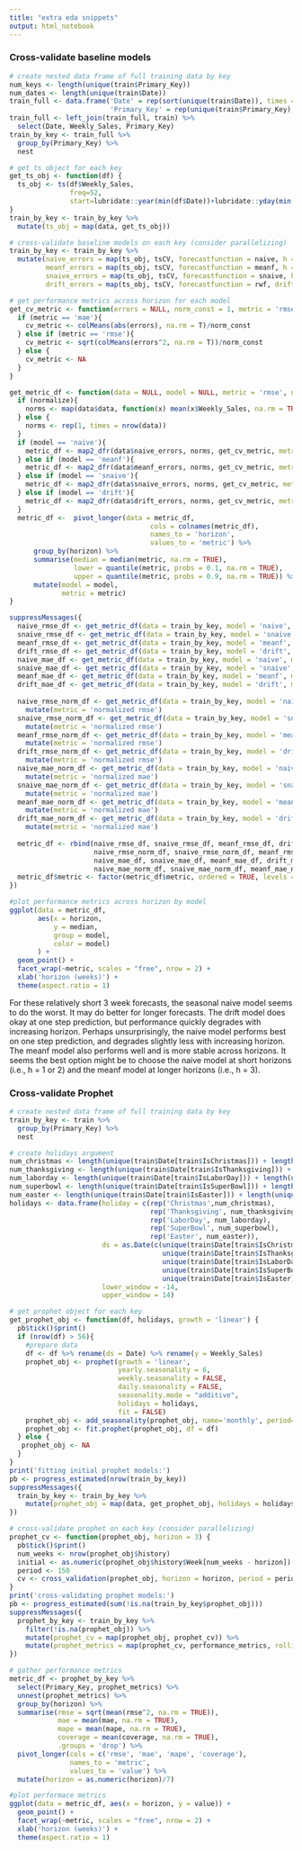 ```yaml
---
title: "extra eda snippets"
output: html_notebook
---
```


### Cross-validate baseline models
```r
# create nested data frame of full training data by key
num_keys <- length(unique(train$Primary_Key))
num_dates <- length(unique(train$Date))
train_full <- data.frame('Date' = rep(sort(unique(train$Date)), times = num_keys),
                         'Primary_Key' = rep(unique(train$Primary_Key), each = num_dates))
train_full <- left_join(train_full, train) %>%
  select(Date, Weekly_Sales, Primary_Key)
train_by_key <- train_full %>%
  group_by(Primary_Key) %>%
  nest

# get ts object for each key
get_ts_obj <- function(df) {
  ts_obj <- ts(df$Weekly_Sales, 
               freq=52, 
               start=lubridate::year(min(df$Date))+lubridate::yday(min(df$Date))/365.25)
}
train_by_key <- train_by_key %>% 
  mutate(ts_obj = map(data, get_ts_obj))

# cross-validate baseline models on each key (consider parallelizing)
train_by_key <- train_by_key %>%
  mutate(naive_errors = map(ts_obj, tsCV, forecastfunction = naive, h = 3),
         meanf_errors = map(ts_obj, tsCV, forecastfunction = meanf, h = 3),
         snaive_errors = map(ts_obj, tsCV, forecastfunction = snaive, h = 3),
         drift_errors = map(ts_obj, tsCV, forecastfunction = rwf, drift = TRUE, h = 3))

# get performance metrics across horizon for each model
get_cv_metric <- function(errors = NULL, norm_const = 1, metric = 'rmse') {
  if (metric == 'mae'){
    cv_metric <- colMeans(abs(errors), na.rm = T)/norm_const
  } else if (metric == 'rmse'){
    cv_metric <- sqrt(colMeans(errors^2, na.rm = T))/norm_const
  } else {
    cv_metric <- NA
  }
}

get_metric_df <- function(data = NULL, model = NULL, metric = 'rmse', normalize = FALSE){
  if (normalize){
    norms <- map(data$data, function(x) mean(x$Weekly_Sales, na.rm = TRUE))
  } else {
    norms <- rep(1, times = nrow(data))
  }
  if (model == 'naive'){
    metric_df <- map2_dfr(data$naive_errors, norms, get_cv_metric, metric = metric)
  } else if (model == 'meanf'){
    metric_df <- map2_dfr(data$meanf_errors, norms, get_cv_metric, metric = metric)
  } else if (model == 'snaive'){
    metric_df <- map2_dfr(data$snaive_errors, norms, get_cv_metric, metric = metric)
  } else if (model == 'drift'){
    metric_df <- map2_dfr(data$drift_errors, norms, get_cv_metric, metric = metric)
  }
  metric_df <-  pivot_longer(data = metric_df, 
                                   cols = colnames(metric_df), 
                                   names_to = 'horizon', 
                                   values_to = 'metric') %>%
      group_by(horizon) %>%
      summarise(median = median(metric, na.rm = TRUE),
                lower = quantile(metric, probs = 0.1, na.rm = TRUE),
                upper = quantile(metric, probs = 0.9, na.rm = TRUE)) %>%
      mutate(model = model,
             metric = metric)
}

suppressMessages({
  naive_rmse_df <- get_metric_df(data = train_by_key, model = 'naive', metric = 'rmse')
  snaive_rmse_df <- get_metric_df(data = train_by_key, model = 'snaive', metric = 'rmse')
  meanf_rmse_df <- get_metric_df(data = train_by_key, model = 'meanf', metric = 'rmse')
  drift_rmse_df <- get_metric_df(data = train_by_key, model = 'drift', metric = 'rmse')
  naive_mae_df <- get_metric_df(data = train_by_key, model = 'naive', metric = 'mae')
  snaive_mae_df <- get_metric_df(data = train_by_key, model = 'snaive', metric = 'mae')
  meanf_mae_df <- get_metric_df(data = train_by_key, model = 'meanf', metric = 'mae')
  drift_mae_df <- get_metric_df(data = train_by_key, model = 'drift', metric = 'mae')
  
  naive_rmse_norm_df <- get_metric_df(data = train_by_key, model = 'naive', metric = 'rmse', normalize = TRUE) %>%
    mutate(metric = 'normalized rmse')
  snaive_rmse_norm_df <- get_metric_df(data = train_by_key, model = 'snaive', metric = 'rmse', normalize = TRUE) %>%
    mutate(metric = 'normalized rmse')
  meanf_rmse_norm_df <- get_metric_df(data = train_by_key, model = 'meanf', metric = 'rmse', normalize = TRUE) %>%
    mutate(metric = 'normalized rmse')
  drift_rmse_norm_df <- get_metric_df(data = train_by_key, model = 'drift', metric = 'rmse', normalize = TRUE) %>%
    mutate(metric = 'normalized rmse')
  naive_mae_norm_df <- get_metric_df(data = train_by_key, model = 'naive', metric = 'mae', normalize = TRUE) %>%
    mutate(metric = 'normalized mae')
  snaive_mae_norm_df <- get_metric_df(data = train_by_key, model = 'snaive', metric = 'mae', normalize = TRUE) %>%
    mutate(metric = 'normalized mae')
  meanf_mae_norm_df <- get_metric_df(data = train_by_key, model = 'meanf', metric = 'mae', normalize = TRUE) %>%
    mutate(metric = 'normalized mae')
  drift_mae_norm_df <- get_metric_df(data = train_by_key, model = 'drift', metric = 'mae', normalize = TRUE) %>%
    mutate(metric = 'normalized mae')
  
  metric_df <- rbind(naive_rmse_df, snaive_rmse_df, meanf_rmse_df, drift_rmse_df,
                     naive_rmse_norm_df, snaive_rmse_norm_df, meanf_rmse_norm_df, drift_rmse_norm_df,
                     naive_mae_df, snaive_mae_df, meanf_mae_df, drift_mae_df,
                     naive_mae_norm_df, snaive_mae_norm_df, meanf_mae_norm_df, drift_mae_norm_df)
  metric_df$metric <- factor(metric_df$metric, ordered = TRUE, levels = c('rmse', 'mae', 'normalized rmse', 'normalized mae'))
})

#plot performance metrics across horizon by model
ggplot(data = metric_df, 
       aes(x = horizon, 
           y = median,
           group = model, 
           color = model)
       ) +
  geom_point() +
  facet_wrap(~metric, scales = "free", nrow = 2) +
  xlab('horizon (weeks)') +
  theme(aspect.ratio = 1)

```
For these relatively short 3 week forecasts, the seasonal naive model seems to do the worst. It may do better for longer forecasts. The drift model does okay at one step prediction, but performance quickly degrades with increasing horizon. Perhaps unsurprisingly, the naive model performs best on one step prediction, and degrades slightly less with increasing horizon. The meanf model also performs well and is more stable across horizons. It seems the best option might be to choose the naive model at short horizons (i.e., h = 1 or 2) and the meanf model at longer horizons (i.e., h = 3).

### Cross-validate Prophet
```r
# create nested data frame of full training data by key
train_by_key <- train %>%
  group_by(Primary_Key) %>%
  nest

# create holidays argument
num_christmas <- length(unique(train$Date[train$IsChristmas])) + length(unique(test$Date[test$IsChristmas]))
num_thanksgiving <- length(unique(train$Date[train$IsThanksgiving])) + length(unique(test$Date[test$IsThanksgiving]))
num_laborday <- length(unique(train$Date[train$IsLaborDay])) + length(unique(test$Date[test$IsLaborDay]))
num_superbowl <- length(unique(train$Date[train$IsSuperBowl])) + length(unique(test$Date[test$IsSuperBowl]))
num_easter <- length(unique(train$Date[train$IsEaster])) + length(unique(test$Date[test$IsEaster]))
holidays <- data.frame(holiday = c(rep('Christmas',num_christmas),
                                   rep('Thanksgiving', num_thanksgiving),
                                   rep('LaborDay', num_laborday),
                                   rep('SuperBowl', num_superbowl),
                                   rep('Easter', num_easter)),
                       ds = as.Date(c(unique(train$Date[train$IsChristmas]), unique(test$Date[test$IsChristmas]),
                                      unique(train$Date[train$IsThanksgiving]), unique(test$Date[test$IsThanksgiving]),
                                      unique(train$Date[train$IsLaborDay]), unique(test$Date[test$IsLaborDay]),
                                      unique(train$Date[train$IsSuperBowl]), unique(test$Date[test$IsSuperBowl]),
                                      unique(train$Date[train$IsEaster]), unique(test$Date[test$IsEaster]))),
                       lower_window = -14,
                       upper_window = 14)

# get prophet object for each key
get_prophet_obj <- function(df, holidays, growth = 'linear') {
  pb$tick()$print()
  if (nrow(df) > 56){
    #prepare data
    df <- df %>% rename(ds = Date) %>% rename(y = Weekly_Sales) 
    prophet_obj <- prophet(growth = 'linear',
                           yearly.seasonality = 6,
                           weekly.seasonality = FALSE,
                           daily.seasonality = FALSE,
                           seasonality.mode = "additive",
                           holidays = holidays,
                           fit = FALSE)
    prophet_obj <- add_seasonality(prophet_obj, name='monthly', period=30.5, fourier.order=1)
    prophet_obj <- fit.prophet(prophet_obj, df = df)
  } else {
   prophet_obj <- NA 
  }
}
print('fitting initial prophet models:')
pb <- progress_estimated(nrow(train_by_key))
suppressMessages({
  train_by_key <- train_by_key %>% 
    mutate(prophet_obj = map(data, get_prophet_obj, holidays = holidays, growth = 'linear'))
})

# cross-validate prophet on each key (consider parallelizing)
prophet_cv <- function(prophet_obj, horizon = 3) {
  pb$tick()$print()
  num_weeks <- nrow(prophet_obj$history)
  initial <- as.numeric(prophet_obj$history$Week[num_weeks - horizon])
  period <- 150
  cv <- cross_validation(prophet_obj, horizon = horizon, period = period, units = 'weeks')
}
print('cross-validating prophet models:')
pb <- progress_estimated(sum(!is.na(train_by_key$prophet_obj)))
suppressMessages({
  prophet_by_key <- train_by_key %>%
    filter(!is.na(prophet_obj)) %>%
    mutate(prophet_cv = map(prophet_obj, prophet_cv)) %>%
    mutate(prophet_metrics = map(prophet_cv, performance_metrics, rolling_window = 0))
})

# gather performance metrics
metric_df <- prophet_by_key %>% 
  select(Primary_Key, prophet_metrics) %>%
  unnest(prophet_metrics) %>%
  group_by(horizon) %>%
  summarise(rmse = sqrt(mean(rmse^2, na.rm = TRUE)),
            mae = mean(mae, na.rm = TRUE),
            mape = mean(mape, na.rm = TRUE),
            coverage = mean(coverage, na.rm = TRUE),
            .groups = 'drop') %>%
  pivot_longer(cols = c('rmse', 'mae', 'mape', 'coverage'), 
               names_to = 'metric', 
               values_to = 'value') %>%
  mutate(horizon = as.numeric(horizon)/7)

#plot performace metrics
ggplot(data = metric_df, aes(x = horizon, y = value)) +
  geom_point() +
  facet_wrap(~metric, scales = "free", nrow = 2) +
  xlab('horizon (weeks)') +
  theme(aspect.ratio = 1)
```


